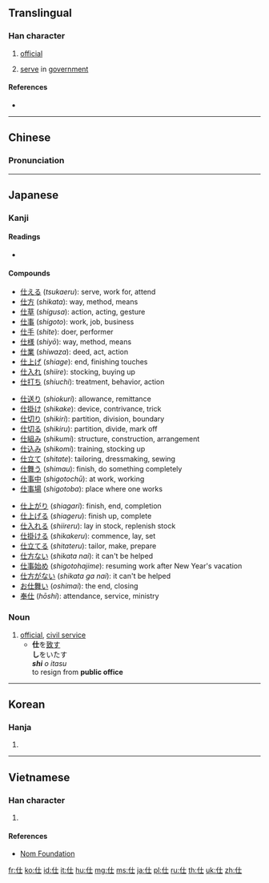 ==Translingual==

===Han character===
{{Han char|rn=9|rad=人|as=03|sn=5|four=24210|canj=OG|ids=⿰亻士}}

# {{label|zh|noun}} [[official]]
# [[serve]] in [[government]]

====References====
* {{Han ref|kx=0092.070|dkj=00368|dj=0195.100|hdz=10112.030|uh=4ED5|ud=20181|bh=A54B|bd=42315}}

----

==Chinese==
{{zh-forms}}

===Pronunciation===
{{zh-pron
|m=shì
|c=si6
|mc=y
|oc=y
|ma=
|cat=n,v
}}

----

==Japanese==

===Kanji===
{{ja-kanji|grade=3|rs=人03}}

====Readings====
* {{ja-readings
|goon=[[じ]] (''ji'')
|kanon=[[し]] (''shi'')
|kun=[[つかえる]] ([[仕える]], ''tsukaeru''), [[つかまつる]] ([[仕る]], ''tsukamatsuru'')
|nanori=[[つこう]] (''tsukō'')
}}

====Compounds====
{{top3}}
* [[仕える]] (''tsukaeru''): serve, work for, attend
* [[仕方]] (''shikata''): way, method, means
* [[仕草]] (''shigusa''): action, acting, gesture
* [[仕事]] (''shigoto''): work, job, business
* [[仕手]] (''shite''): doer, performer
* [[仕様]] (''shiyō''): way, method, means
* [[仕業]] (''shiwaza''): deed, act, action
* [[仕上げ]] (''shiage''): end, finishing touches
* [[仕入れ]] (''shiire''): stocking, buying up
* [[仕打ち]] (''shiuchi''): treatment, behavior, action
{{mid3}}
* [[仕送り]] (''shiokuri''): allowance, remittance
* [[仕掛け]] (''shikake''): device, contrivance, trick
* [[仕切り]] (''shikiri''): partition, division, boundary
* [[仕切る]] (''shikiru''): partition, divide, mark off
* [[仕組み]] (''shikumi''): structure, construction, arrangement
* [[仕込み]] (''shikomi''): training, stocking up
* [[仕立て]] (''shitate''): tailoring, dressmaking, sewing
* [[仕舞う]] (''shimau''): finish, do something completely
* [[仕事中]] (''shigotochū''): at work, working
* [[仕事場]] (''shigotoba''): place where one works
{{mid3}}
* [[仕上がり]] (''shiagari''): finish, end, completion
* [[仕上げる]] (''shiageru''): finish up, complete
* [[仕入れる]] (''shiireru''): lay in stock, replenish stock
* [[仕掛ける]] (''shikakeru''): commence, lay, set
* [[仕立てる]] (''shitateru''): tailor, make, prepare
* [[仕方ない]] (''shikata nai''): it can't be helped
* [[仕事始め]] (''shigotohajime''): resuming work after New Year's vacation
* [[仕方がない]] (''shikata ga nai''): it can't be helped
* [[お仕舞い]] (''oshimai''): the end, closing
* [[奉仕]] (''hōshi''): attendance, service, ministry
{{bottom}}

===Noun===
{{ja-noun|し}}

# [[official]], [[civil service]]
#* '''仕'''を[[致す]]<br>'''し'''をいたす<br>'' '''shi''' o itasu''<br>to resign from '''public office'''

----

==Korean==

===Hanja===
{{ko-hanja|hangeul=사|rv=sa|mr=sa}}

# {{defn|lang=ko|sort=人03}}

----

==Vietnamese==

===Han character===
{{vi-hantu|[[sĩ]], [[sải]], [[sảy]], [[sãi]], [[sẻ]], [[sễ]], [[sẽ]], [[sì]], [[sẩy]], [[sè]], [[sõi]], [[sỡi]], [[xảy]]|rs=人03}}

# {{defn|lang=vi|sort=人03}}

====References====
* [http://nomfoundation.org/common/nom_details.php?codepoint=4ed5 Nom Foundation]

[[fr:仕]]
[[ko:仕]]
[[id:仕]]
[[it:仕]]
[[hu:仕]]
[[mg:仕]]
[[ms:仕]]
[[ja:仕]]
[[pl:仕]]
[[ru:仕]]
[[th:仕]]
[[uk:仕]]
[[zh:仕]]
